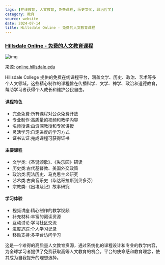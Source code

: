 ```yaml
---
tags: [在线教育, 人文教育, 免费课程, 历史文化, 政治哲学]
category: 教育
source: website
date: 2024-07-14
title: Hillsdale Online - 免费的人文教育课程
---
```


### [Hillsdale Online - 免费的人文教育课程](https://online.hillsdale.edu/)

![img](https://img.mengpeng.tech/i/2024/12/08/67556f7701f9d.webp)

来源: [online.hillsdale.edu](https://online.hillsdale.edu/)

Hillsdale College 提供的免费在线课程平台，涵盖文学、历史、政治、艺术等多个人文领域。这些精心制作的课程旨在传播科学、文学、神学、政治和道德教育，帮助学习者获得个人成长和维护公民自由。

#### 课程特色
- 完全免费:所有课程对公众免费开放
- 专业制作:高质量的视频和教学内容
- 名师授课:由资深教授和专家讲授
- 灵活学习:自定进度的学习方式
- 证书认证:完成课程可获得证书

#### 主要课程
- 文学类:《圣诞颂歌》、《失乐园》研读
- 历史类:古代基督教、美国外交政策
- 政治类:宪法历史、马克思主义研究
- 艺术类:古典音乐史（毕达哥拉斯到贝多芬）
- 宗教类:《出埃及记》故事研究

#### 学习体验
- 视频讲座:精心制作的教学视频
- 补充材料:丰富的阅读资源
- 互动讨论:学习社区交流
- 进度追踪:个人学习记录
- 移动支持:多平台访问学习

这是一个难得的高质量人文教育资源，通过系统化的课程设计和专业的教学内容，为全球学习者提供了免费获取高等人文教育的机会。平台的使命感和教育理念，使其成为自我提升的理想选择。 